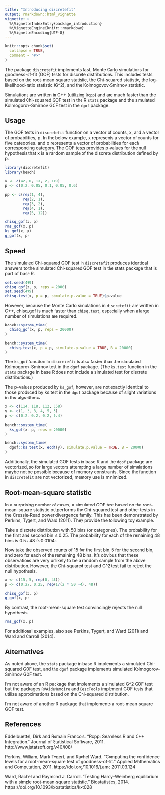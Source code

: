 ```yaml
---
title: "Introducing discretefit"
output: rmarkdown::html_vignette
vignette: >
  %\VignetteIndexEntry{package_introduction}
  %\VignetteEngine{knitr::rmarkdown}
  %\VignetteEncoding{UTF-8}
---
```


```r
knitr::opts_chunk$set(
  collapse = TRUE,
  comment = "#>"
)
```

The package `discretefit` implements fast, Monte Carlo simulations for goodness-of-fit (GOF) tests for discrete distributions. This includes tests based on the root-mean-square statistic, the Chi-squared statistic, the log-likelihood-ratio statistic (G^2), and the Kolmogovov-Smirnov statistic.

Simulations are written in C++ (utilizing `Rcpp`) and are much faster than the simulated Chi-squared GOF test in the R `stats` package and the simulated Kolmogorov-Smirnov GOF test in the `dgof` package. 

## Usage

The GOF tests in `discretefit` function on a vector of counts, x, and a vector of probabilities, p. In the below example, x represents a vector of counts for five categories, and p represents a vector of probabilities for each corresponding category. The GOF tests provides p-values for the null hypothesis that x is a random sample of the discrete distribution defined by p. 

```r
library(discretefit)
library(bench)

x <- c(42, 0, 13, 2, 109)
p <- c(0.2, 0.05, 0.1, 0.05, 0.6)

pp <- c(rep(1, 4),
        rep(2, 1),
        rep(3, 2),
        rep(4, 1),
        rep(5, 12))

chisq_gof(x, p)
rms_gof(x, p)
ks_gof(x, p)
g_gof(x, p)
```

## Speed

The simulated Chi-squared GOF test in `discretefit` produces identical answers to the simulated Chi-squared GOF test in the stats package that is part of base R. 

```r
set.seed(499)
chisq_gof(x, p, reps = 2000)
set.seed(499)
chisq.test(x, p = p, simulate.p.value = TRUE)$p.value
```

However, because the Monte Carlo simulations in `discretefit` are written in C++, chisq_gof is much faster than `chisq.test`, especially when a large number of simulations are required.

```r
bench::system_time(
  chisq_gof(x, p, reps = 20000)
)

bench::system_time(
  chisq.test(x, p = p, simulate.p.value = TRUE, B = 20000)
)
```

The `ks_gof` function in `discretefit` is also faster than the simulated Kolmogorov-Smirnov test in the `dgof` package. (The `ks.test` function in the `stats` package in base R does not include a simulated test for discrete distributions.)

The p-values produced by `ks_gof`, however, are not exactly identical to those produced by ks.test in the `dgof` package because of slight variations in the algorithms. 

```r
x <- c(114, 118, 112, 158)
y <- c(1, 2, 3, 4, 5, 5)
p <- c(0.2, 0.2, 0.2, 0.4)
  
bench::system_time(
  ks_gof(x, p, reps = 20000)
)

bench::system_time(
  dgof::ks.test(x, ecdf(y), simulate.p.value = TRUE, B = 20000)
)
```

Additionally, the simulated GOF tests in base R and the `dgof` package are vectorized, so for large vectors attempting a large number of simulations maybe not be possible because of memory constraints. Since the function in `discretefit` are not vectorized, memory use is minimized. 

## Root-mean-square statistic

In a surprising number of cases, a simulated GOF test based on the root-mean-square statistic outperforms the Chi-squared test and other tests in the Cressie-Read power divergence family. This has been demonstrated by Perkins, Tygert, and Ward (2011). They provide the following toy example.

Take a discrete distribution with 50 bins (or categories). The probability for the first and second bin is 0.25. The probability for each of the remaining 48 bins is 0.5 / 48 (~0.0104).  

Now take the observed counts of 15 for the first bin, 5 for the second bin, and zero for each of the remaining 48 bins. It's obvious that these observations are very unlikely to be a random sample from the above distribution. However, the Chi-squared test and G^2 test fail to reject the null hypothesis. 

```r
x <- c(15, 5, rep(0, 48))
p <- c(0.25, 0.25, rep(1/(2 * 50 -4), 48))

chisq_gof(x, p)
g_gof(x, p)
```

By contrast, the root-mean-square test convincingly rejects the null hypothesis.

```r
rms_gof(x, p)
```

For additional examples, also see Perkins, Tygert, and Ward (2011) and Ward and Carroll (2014). 

## Alternatives 

As noted above, the `stats` package in base R implements a simulated  Chi-squared GOF test, and the `dgof` package implements simulated Kolmogorov-Smirnov GOF test.

I'm not aware of an R package that implements a simulated G^2 GOF test but the packages `RVAideMemoire` and `DescTools` implement GOF tests that utilize approximations based on the Chi-squared distribution. 

I'm not aware of another R package that implements a root-mean-square GOF test.

## References

Eddelbuettel, Dirk and Romain Francois. "Rcpp: Seamless R and C++ Integration." Journal of Statistical Software, 2011. http://www.jstatsoft.org/v40/i08/

Perkins, William, Mark Tygert, and Rachel Ward. "Computing the confidence levels for a root-mean-square test of goodness-of-fit." Applied Mathematics and Computation, 2011. https://doi.org/10.1016/j.amc.2011.03.124

Ward, Rachel and Raymond J. Carroll. "Testing Hardy–Weinberg equilibrium with a simple root-mean-square statistic." Biostatistics, 2014. https://doi.org/10.1093/biostatistics/kxt028
